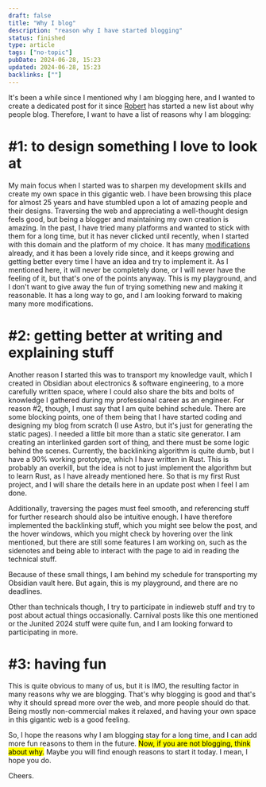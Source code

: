 ```yaml
---
draft: false
title: "Why I blog"
description: "reason why I have started blogging"
status: finished
type: article
tags: ["no-topic"]
pubDate: 2024-06-28, 15:23
updated: 2024-06-28, 15:23
backlinks: [""]
---
```



It's been a while since I <Link type="article" href="on-starting-a-blog">mentioned</Link> why I am blogging here, and I wanted to create a dedicated post for it since [Robert](https://birming.com/why-we-blog/) has started a new list about why people blog. Therefore, I want to have a list of reasons why I am blogging:

# #1: to design something I love to look at

My main focus when I started was to sharpen my development skills and create my own space in this gigantic web. I have been browsing this place for almost 25 years and have stumbled upon a lot of amazing people and their designs. Traversing the web and appreciating a well-thought design feels good, but being a blogger and maintaining my own creation is amazing. In the past, I have tried many platforms and wanted to stick with them for a long time, but it has never clicked until recently, when I started with this domain and the platform of my choice. It has many [modifications](/log) already, and it has been a lovely ride since, and it keeps growing and getting better every time I have an idea and try to implement it. As I mentioned <Link type="article" href="good-enough">here</Link>, it will never be completely done, or I will never have the feeling of it, but that's one of the points anyway. This is my playground, and I don't want to give away the fun of trying something new and making it reasonable. It has a long way to go, and I am looking forward to making many more modifications.

# #2: getting better at writing and explaining stuff

Another reason I started this was to transport my knowledge vault, which I created in Obsidian about electronics & software engineering, to a more carefully written space, where I could also share the bits and bolts of knowledge I gathered during my professional career as an engineer. For reason #2, though, I must say that I am quite behind schedule. There are some blocking points, one of them being that I have started coding and designing my blog from scratch (I use Astro, but it's just for generating the static pages). I needed a little bit more than a static site generator. I am creating an interlinked garden sort of thing, and there must be some logic behind the scenes. Currently, the backlinking algorithm is quite dumb, but I have a 90% working prototype, which I have written in Rust. This is probably an overkill, but the idea is not to just implement the algorithm but to learn Rust, as I have already mentioned <Link type="article" href="rust">here</Link>. So that is my first Rust project, and I will share the details here in an update post when I feel I am done.

Additionally, traversing the pages must feel smooth, and referencing stuff for further research should also be intuitive enough. I have therefore implemented the backlinking stuff, which you might see below the post, and the hover windows, which you might check by hovering over the link <Link type="article" href="on-starting-a-blog">mentioned</Link>, but there are still some features I am working on, such as the sidenotes and being able to interact with the page to aid in reading the technical stuff.

Because of these small things, I am behind my schedule for transporting my Obsidian vault here. But again, this is my playground, and there are no deadlines.

Other than technicals though, I try to participate in indieweb stuff and try to post about actual things occasionally. Carnival posts like this one <Link type="article" href="good-enough">mentioned</Link> or the <Link type="article" href="junited-2024">Junited 2024</Link> stuff were quite fun, and I am looking forward to participating in more.

# #3: having fun

This is quite obvious to many of us, but it is IMO, the resulting factor in many reasons why we are blogging. That's why blogging is good and that's why it should spread more over the web, and more people should do that. Being mostly non-commercial makes it relaxed, and having your own space in this gigantic web is a good feeling.

So, I hope the reasons why I am blogging stay for a long time, and I can add more fun reasons to them in the future. <mark class="hltr-ah">Now, if you are not blogging, think about why.</mark> Maybe you will find enough reasons to start it today. I mean, I hope you do.

Cheers.
